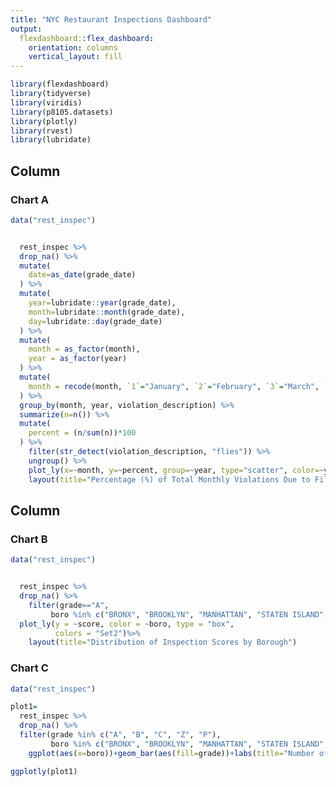 ```yaml
---
title: "NYC Restaurant Inspections Dashboard"
output: 
  flexdashboard::flex_dashboard:
    orientation: columns
    vertical_layout: fill
---
```


```r
library(flexdashboard)
library(tidyverse)
library(viridis)
library(p8105.datasets)
library(plotly)
library(rvest)
library(lubridate)
```



Column {data-width=650}
-----------------------------------------------------------------------

### Chart A

```r
data("rest_inspec") 


  rest_inspec %>% 
  drop_na() %>% 
  mutate(
    date=as_date(grade_date)
  ) %>% 
  mutate(
    year=lubridate::year(grade_date),
    month=lubridate::month(grade_date),
    day=lubridate::day(grade_date)
  ) %>% 
  mutate(
    month = as_factor(month),
    year = as_factor(year)
  ) %>% 
  mutate(
    month = recode(month, `1`="January", `2`="February", `3`="March", `4`="April", `5`="May", `6`="June", `7`="July", `8`="August", `9`="September", `10`="October", `11`="November", `12`="December")
  ) %>% 
  group_by(month, year, violation_description) %>% 
  summarize(n=n()) %>% 
  mutate(
    percent = (n/sum(n))*100
  ) %>% 
    filter(str_detect(violation_description, "flies")) %>% 
    ungroup() %>% 
    plot_ly(x=~month, y=~percent, group=~year, type="scatter", color=~year, mode="lines+markers") %>% 
    layout(title="Percentage (%) of Total Monthly Violations Due to Filth Flies or Food/Refuse/Sewage-Associated Flies")


```

Column {data-width=350}
-----------------------------------------------------------------------

### Chart B

```r

data("rest_inspec") 


  rest_inspec %>% 
  drop_na() %>% 
    filter(grade=="A",
         boro %in% c("BRONX", "BROOKLYN", "MANHATTAN", "STATEN ISLAND", "QUEENS")) %>% 
  plot_ly(y = ~score, color = ~boro, type = "box",
          colors = "Set2")%>% 
    layout(title="Distribution of Inspection Scores by Borough")

```

### Chart C

```r
data("rest_inspec") 

plot1=
  rest_inspec %>% 
  drop_na() %>% 
  filter(grade %in% c("A", "B", "C", "Z", "P"),
         boro %in% c("BRONX", "BROOKLYN", "MANHATTAN", "STATEN ISLAND", "QUEENS")) %>% 
    ggplot(aes(x=boro))+geom_bar(aes(fill=grade))+labs(title="Number of Restaurant Inspections by Borough", x="borough", y="number of inspections")

ggplotly(plot1)


```


